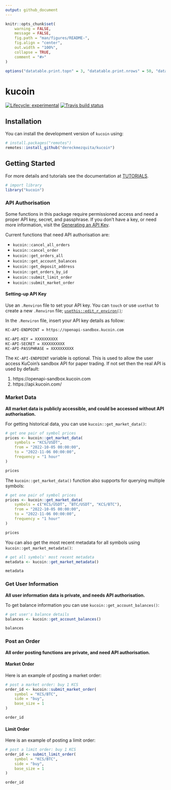```yaml
---
output: github_document
---
```


```r
knitr::opts_chunk$set(
    warning = FALSE,
    message = FALSE,
    fig.path = "man/figures/README-",
    fig.align = "center",
    out.width = "100%",
    collapse = TRUE,
    comment = "#>"
)

options("datatable.print.topn" = 3, "datatable.print.nrows" = 50, "datatable.print.class" = TRUE, "datatable.print.trunc.cols" = TRUE)
```

# kucoin

<!-- badges: start -->
[![Lifecycle: experimental](https://img.shields.io/badge/lifecycle-experimental-orange.svg)](https://www.tidyverse.org/lifecycle/#experimental)
[![Travis build status](https://travis-ci.org/dereckmezquita/kucoin.svg?branch=master)](https://travis-ci.org/dereckmezquita/kucoin)
<!-- badges: end -->

## Installation

You can install the development version of `kucoin` using:

```r
# install.packages("remotes")
remotes::install_github("dereckmezquita/kucoin")
```

## Getting Started

For more details and tutorials see the documentation at [TUTORIALS](TUTORIALS.md).

```r
# import library
library("kucoin")
```

### API Authorisation

Some functions in this package require permissioned access and need a proper API key, secret, and passphrase. If you don't have a key, or need more information, visit the [Generating an API Key](https://docs.kucoin.com/#generating-an-api-key){target="_blank}.

Current functions that need API authorisation are:

* `kucoin::cancel_all_orders`
* `kucoin::cancel_order`
* `kucoin::get_orders_all`
* `kucoin::get_account_balances`
* `kucoin::get_deposit_address`
* `kucoin::get_orders_by_id`
* `kucoin::submit_limit_order`
* `kucoin::submit_market_order`

#### Setting-up API Key

Use an `.Renviron` file to set your API key. You can `touch` or use `usethat` to create a new `.Renviron` file; [`usethis::edit_r_environ()`](https://usethis.r-lib.org/reference/edit.html){target="_blank"}:

In the `.Renviron` file, insert your API key details as follow:

```bash
KC-API-ENDPOINT = https://openapi-sandbox.kucoin.com

KC-API-KEY = XXXXXXXXXX
KC-API-SECRET = XXXXXXXXXX
KC-API-PASSPHRASE = XXXXXXXXXX
```

The `KC-API-ENDPOINT` variable is optional. This is used to allow the user access KuCoin's sandbox API for paper trading. If not set then the real API is used by default:

1. https://openapi-sandbox.kucoin.com
1. https://api.kucoin.com/

### Market Data

**All market data is publicly accessible, and could be accessed without API authorisation.**

For getting historical data, you can use `kucoin::get_market_data()`:

```r
# get one pair of symbol prices
prices <- kucoin::get_market_data(
    symbols = "KCS/USDT",
    from = "2022-10-05 00:00:00",
    to = "2022-11-06 00:00:00",
    frequency = "1 hour"
)

prices
```

The `kucoin::get_market_data()` function also supports for querying multiple symbols:

```r
# get one pair of symbol prices
prices <- kucoin::get_market_data(
    symbols = c("KCS/USDT", "BTC/USDT", "KCS/BTC"),
    from = "2022-10-05 00:00:00",
    to = "2022-11-06 00:00:00",
    frequency = "1 hour"
)

prices
```

You can also get the most recent metadata for all symbols using `kucoin::get_market_metadata()`:

```r
# get all symbols' most recent metadata
metadata <- kucoin::get_market_metadata()

metadata
```

### Get User Information

**All user information data is private, and needs API authorisation.**

To get balance information you can use `kucoin::get_account_balances()`:

```r
# get user's balance details
balances <- kucoin::get_account_balances()

balances
```

### Post an Order

**All order posting functions are private, and need API authorisation.**

#### Market Order

Here is an example of posting a market order:

```r
# post a market order: buy 1 KCS
order_id <- kucoin::submit_market_order(
    symbol = "KCS/BTC",
    side = "buy",
    base_size = 1
)

order_id
```

#### Limit Order

Here is an example of posting a limit order:

```r
# post a limit order: buy 1 KCS
order_id <- submit_limit_order(
    symbol = "KCS/BTC",
    side = "buy",
    base_size = 1
)

order_id
```
